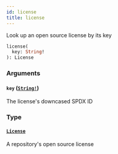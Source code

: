 ```yaml
---
id: license
title: license
---
```


Look up an open source license by its key

```graphql
license(
  key: String!
): License

```

### Arguments

#### `key` ([`String!`](/docs/api/scalars/string))

The license's downcased SPDX ID

### Type

#### [`License`](/docs/api/objects/license)

A repository's open source license
